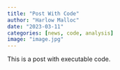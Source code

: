 ```yaml
---
title: "Post With Code"
author: "Harlow Malloc"
date: "2023-03-11"
categories: [news, code, analysis]
image: "image.jpg"
---
```


This is a post with executable code.
